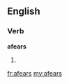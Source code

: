 ==English==

===Verb===
'''afears'''

# {{third-person singular of|afear}}

[[fr:afears]]
[[my:afears]]